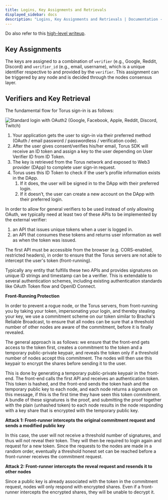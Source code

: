 ```yaml
---
title: Logins, Key Assignments and Retrievals
displayed_sidebar: docs
description: "Logins, Key Assignments and Retrievals | Documentation - Web3Auth"
---
```


Do also refer to this [high-level writeup](https://medium.com/toruslabs/key-assignments-resolution-and-retrieval-afb984500612).

## Key Assignments

The keys are assigned to a combination of `verifier` \(e.g., Google, Reddit, Discord\) and `verifier_id` \(e.g., email, username\), which is a unique
identifier respective to and provided by the `verifier`.‌ This assignment can be triggered by any node and is decided through the nodes consensus
layer.

## Verifiers and Key Retrieval

The fundamental flow for Torus sign-in is as follows:

![Standard login with OAuth2 (Google, Facebook, Apple, Reddit, Discord, Twitch)](/contents/login-key-assignments.png)

1. Your application gets the user to sign-in via their preferred method \(OAuth / email password / passwordless / verification code\).
2. After the user gives consent/verifies his/her email, Torus SDK will receive an ID token and assign a key to the user depending on User Verifier ID
   from ID Token.
3. The key is retrieved from the Torus network and exposed to Web3 provider \(DApp\) to complete user sign-in request.
4. Torus uses this ID Token to check if the user’s profile information exists in the DApp.
   1. If it does, the user will be signed in to the DApp with their preferred login.
   2. If it doesn’t, the user can create a new account on the DApp with their preferred login.

In order to allow for general verifiers to be used instead of only allowing OAuth, we typically need at least two of these APIs to be implemented by
the external verifier:‌

1. an API that issues unique tokens when a user is logged in.
2. an API that consumes these tokens and returns user information as well as when the token was issued.

The first API must be accessible from the browser \(e.g. CORS-enabled, restricted headers\), in order to ensure that the Torus servers are not able to
intercept the user's token \(front-running\).

Typically any entity that fulfills these two APIs and provides signatures on unique ID strings and timestamp can be a verifier. This is extendable to
several authentication schemes, including existing authentication standards like OAuth Token flow and OpenID Connect.‌

**Front-Running Protection**

In order to prevent a rogue node, or the Torus servers, from front-running you by taking your token, impersonating your login, and thereby stealing
your key, we use a commitment scheme on our token similar to Bracha's Reliable Broadcast, to ensure that all nodes can be sure that a threshold number
of other nodes are aware of the commitment, before it is finally revealed.‌

The general approach is as follows: we ensure that the front-end gets access to the token first, creates a commitment to the token and a temporary
public-private keypair, and reveals the token only if a threshold number of nodes accept this commitment. The nodes will then use this keypair to
encrypt the shares before sending it to the user.

This is done by generating a temporary public-private keypair in the front-end. The front-end calls the first API and receives an authentication
token. This token is hashed, and the front-end sends the token hash and the temporary public key to each node, and each node returns a signature on
this message, if this is the first time they have seen this token commitment. A bundle of these signatures is the proof, and submitting the proof
together with the plain \(unhashed token\) to each node results in the node responding with a key share that is encrypted with the temporary public
key.

**Attack 1: Front-runner intercepts the original commitment request and sends a modified public key**

In this case, the user will not receive a threshold number of signatures, and thus will not reveal their token. They will then be required to login
again and request for a new token. Since the requests to the nodes are made in a random order, eventually a threshold honest set can be reached before
a front-runner receives the commitment request.

**Attack 2: Front-runner intercepts the reveal request and resends it to other nodes**

Since a public key is already associated with the token in the commitment request, nodes will only respond with encrypted shares. Even if a
front-runner intercepts the encrypted shares, they will be unable to decrypt it.
